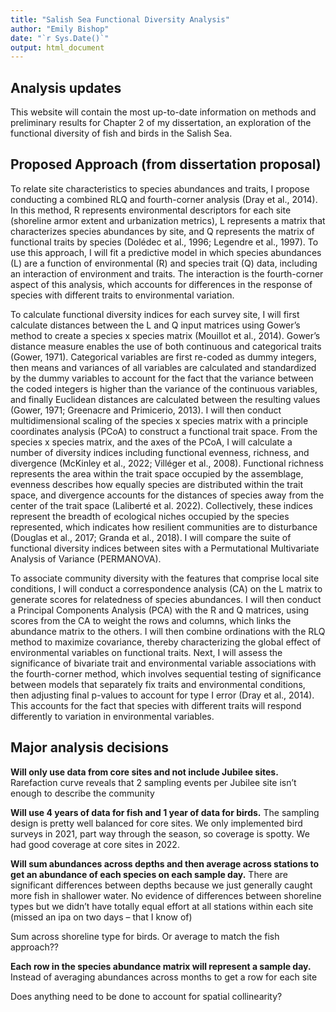 ```yaml
---
title: "Salish Sea Functional Diversity Analysis"
author: "Emily Bishop"
date: "`r Sys.Date()`"
output: html_document
---
```


## Analysis updates 

This website will contain the most up-to-date information on methods and preliminary results for Chapter 2 of my dissertation, an exploration of the functional diversity of fish and birds in the Salish Sea.

## Proposed Approach (from dissertation proposal)

To relate site characteristics to species abundances and traits, I propose conducting a combined RLQ and fourth-corner analysis (Dray et al., 2014). In this method, R represents environmental descriptors for each site (shoreline armor extent and urbanization metrics), L represents a matrix that characterizes species abundances by site, and Q represents the matrix of functional traits by species (Dolédec et al., 1996; Legendre et al., 1997). To use this approach, I will fit a predictive model in which species abundances (L) are a function of environmental (R) and species trait (Q) data, including an interaction of environment and traits. The interaction is the fourth-corner aspect of this analysis, which accounts for differences in the response of species with different traits to environmental variation. 

To calculate functional diversity indices for each survey site, I will first calculate distances between the L and Q input matrices using Gower’s method to create a species x species matrix (Mouillot et al., 2014). Gower’s distance measure enables the use of both continuous and categorical traits (Gower, 1971). Categorical variables are first re-coded as dummy integers, then means and variances of all variables are calculated and standardized by the dummy variables to account for the fact that the variance between the coded integers is higher than the variance of the continuous variables, and finally Euclidean distances are calculated between the resulting values (Gower, 1971; Greenacre and Primicerio, 2013). I will then conduct multidimensional scaling of the species x species matrix with a principle coordinates analysis (PCoA) to construct a functional trait space. From the species x species matrix, and the axes of the PCoA, I will calculate a number of diversity indices including functional evenness, richness, and divergence (McKinley et al., 2022; Villéger et al., 2008). Functional richness represents the area within the trait space occupied by the assemblage, evenness describes how equally species are distributed within the trait space, and divergence accounts for the distances of species away from the center of the trait space (Laliberté et al. 2022). Collectively, these indices represent the breadth of ecological niches occupied by the species represented, which indicates how resilient communities are to disturbance (Douglas et al., 2017; Granda et al., 2018). I will compare the suite of functional diversity indices between sites with a Permutational Multivariate Analysis of Variance (PERMANOVA).

To associate community diversity with the features that comprise local site conditions, I will conduct a correspondence analysis (CA) on the L matrix to generate scores for relatedness of species abundances. I will then conduct a Principal Components Analysis (PCA) with the R and Q matrices, using scores from the CA to weight the rows and columns, which links the abundance matrix to the others. I will then combine ordinations with the RLQ method to maximize covariance, thereby characterizing the global effect of environmental variables on functional traits. Next, I will assess the significance of bivariate trait and environmental variable associations with the fourth-corner method, which involves sequential testing of significance between models that separately fix traits and environmental conditions, then adjusting final p-values to account for type I error (Dray et al., 2014). This accounts for the fact that species with different traits will respond differently to variation in environmental variables.

## Major analysis decisions

**Will only use data from core sites and not include Jubilee sites.**
Rarefaction curve reveals that 2 sampling events per Jubilee site isn't enough to describe the community

**Will use 4 years of data for fish and 1 year of data for birds.**
The sampling design is pretty well balanced for core sites. We only implemented bird surveys in 2021, part way through the season, so coverage is spotty. We had good coverage at core sites in 2022. 

**Will sum abundances across depths and then average across stations to get an abundance of each species on each sample day.**
There are significant differences between depths because we just generally caught more fish in shallower water. No evidence of differences between shoreline types but we didn't have totally equal effort at all stations within each site (missed an ipa on two days -- that I know of)

Sum across shoreline type for birds. Or average to match the fish approach??

**Each row in the species abundance matrix will represent a sample day.**
Instead of averaging abundances across months to get a row for each site

Does anything need to be done to account for spatial collinearity?

